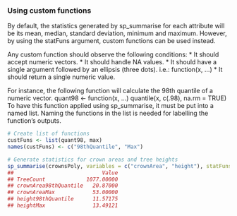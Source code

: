 ### Using custom functions
By default, the statistics generated by sp_summarise for each attribute will be its mean, median, standard deviation, minimum and maximum. However, by using the statFuns argument, custom functions can be used instead.

Any custom function should observe the following conditions:
* It should accept numeric vectors.
* It should handle NA values.
* It should have a single argument followed by an ellipsis (three dots). i.e.: function(x, ...)
* It should return a single numeric value.

For instance, the following function will calculate the 98th quantile of a numeric vector.
quant98 <- function(x, ...) quantile(x, c(.98), na.rm = TRUE)
To have this function applied using sp_summarise, it must be put into a named list. Naming the functions in the list is needed for labelling the function’s outputs.
```r
# Create list of functions
custFuns <- list(quant98, max)
names(custFuns) <- c("98thQuantile", "Max")

# Generate statistics for crown areas and tree heights
sp_summarise(crownsPoly, variables = c("crownArea", "height"), statFuns = custFuns)
##                            Value
## TreeCount             1077.00000
## crownArea98thQuantile   20.87000
## crownAreaMax            53.00000
## height98thQuantile      11.57175
## heightMax               13.49121
```
